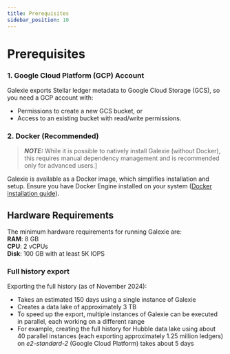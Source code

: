 ```yaml
---
title: Prerequisites
sidebar_position: 10
---
```


# Prerequisites

### 1. Google Cloud Platform (GCP) Account

Galexie exports Stellar ledger metadata to Google Cloud Storage (GCS), so you need a GCP account with:

- Permissions to create a new GCS bucket, or
- Access to an existing bucket with read/write permissions.

### 2. Docker (Recommended)

> **_NOTE:_** While it is possible to natively install Galexie (without Docker), this requires manual dependency management and is recommended only for advanced users.]

Galexie is available as a Docker image, which simplifies installation and setup. Ensure you have Docker Engine installed on your system ([Docker installation guide](https://docs.docker.com/engine/install/)).

## Hardware Requirements

The minimum hardware requirements for running Galexie are:\
**RAM**: 8 GB\
**CPU**: 2 vCPUs\
**Disk**: 100 GB with at least 5K IOPS

### Full history export

Exporting the full history (as of November 2024):

- Takes an estimated 150 days using a single instance of Galexie
- Creates a data lake of approximately 3 TB
- To speed up the export, multiple instances of Galexie can be executed in parallel, each working on a different range
- For example, creating the full history for Hubble data lake using about 40 parallel instances (each exporting approximately 1.25 million ledgers) on _e2-standard-2_ (Google Cloud Platform) takes about 5 days
